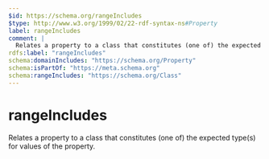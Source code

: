 ```yaml
---
$id: https://schema.org/rangeIncludes
$type: http://www.w3.org/1999/02/22-rdf-syntax-ns#Property
label: rangeIncludes
comment: |
  Relates a property to a class that constitutes (one of) the expected type(s) for values of the property.
rdfs:label: "rangeIncludes"
schema:domainIncludes: "https://schema.org/Property"
schema:isPartOf: "https://meta.schema.org"
schema:rangeIncludes: "https://schema.org/Class"
---
```


# rangeIncludes

Relates a property to a class that constitutes (one of) the expected type(s) for values of the property.

